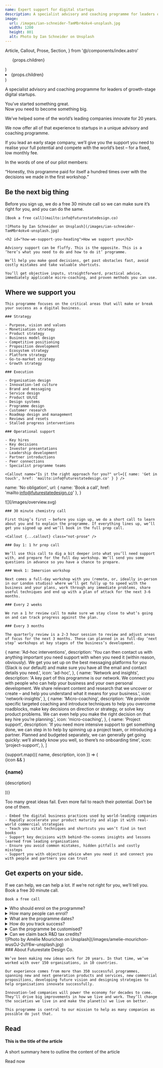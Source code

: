 ```yaml
---
name: Expert support for digital startups
description: A specialist advisory and coaching programme for leaders of growth-stage digital startups.
image:
  url: /images/ian-schneider-TamMbr4okv4-unsplash.jpg
  width: 1200
  height: 801
  alt: Photo by Ian Schneider on Unsplash
---
```


  Article,
  Callout,
  Prose,
  Section,
} from '@/components/index.astro'

  <div class="not-prose">
    <ul class="flex flex-wrap">
      {props.children}
    </ul>
  </div>
)

  <li class="after:content-['/'] after:mx-1 last-of-type:after:hidden">
    {props.children}
  </li>
)


<Article>
  <Prose>
    <p class="lead">
      A specialist advisory and coaching programme for leaders of growth-stage
      digital startups.
    </p>
    <p class="h3">
      You’ve started something great. <br /> Now you need to become something
      big.
    </p>
    <p class="h3">
      We’ve helped some of the world’s leading companies innovate for 20 years.
    </p>
    <p class="h3">
      We now offer all of that experience to startups in a unique advisory and
      coaching programme.
    </p>
    <p class="h3">
      If you lead an early stage company, we’ll give you the support you need to
      realise your full potential and compete with the world’s best – for a
      fixed, low monthly fee.
    </p>
    <p class="h3">In the words of one of our pilot members:</p>
    <p class="h3">
      “Honestly, this programme paid for itself a hundred times over with the
      decisions we made in the first workshop.”
    </p>
  </Prose>
</Article>

<Section id="be-the-next-big-thing" aria-labelledby="be-the-next-big-thing-heading" class="bg-yellow">
  <Prose>
    <h2 id="be-the-next-big-thing-heading">Be the next big thing</h2>
    <p class="h3">Before you sign up, we do a free 30 minute call so we can make sure it’s right for you, and you can do the same.</p>

    [Book a free call](mailto:info@futurestatedesign.co)

  </Prose>
</Section>

<Section id="how-we-support-you" aria-labelledby="how-we-support-you-heading">
  <Prose>
    
    ![Photo by Ian Schneider on Unsplash](/images/ian-schneider-TamMbr4okv4-unsplash.jpg)

    <h2 id="how-we-support-you-heading">How we support you</h2>

    Advisory support can be fluffy. This is the opposite. This is a ‘here’s what you need to do and how to do it’ programme.

    We’ll help you make good decisions, get past obstacles fast, avoid costly mistakes and take valuable shortcuts.

    You’ll get objective inputs, straightforward, practical advice, immediately applicable micro-coaching, and proven methods you can use.

  </Prose>
</Section>

<Section id="where-we-support-you" aria-labelledby="where-we-support-you-heading">
  <Prose>
    <h2 id="where-we-support-you-heading">Where we support you</h2>
    
    This programme focuses on the critical areas that will make or break your success as a digital business.

    ### Strategy

    - Purpose, vision and values
    - Monetisation strategy
    - Product strategy
    - Business model design
    - Competitive positioning
    - Proposition development
    - Ecosystem strategy
    - Platform strategy
    - Go-to-market strategy
    - Growth strategy

    ### Execution

    - Organisation design
    - Innovation-led culture
    - Brand and messaging
    - Service design
    - Product UX/UI
    - Design systems
    - Programme design
    - Customer research
    - Roadmap design and management
    - Reviews and resets
    - Stalled progress interventions

    ### Operational support

    - Key hires
    - Key decisions
    - Investor presentations
    - Leadership development
    - Partner introductions
    - Peer connections
    - Specialist programme teams

    <Callout name="Is it the right approach for you?" url={{ name: 'Get in touch', href: 'mailto:info@futurestatedesign.co' } } />

  </Prose>
</Section>

  name: 'No obligation',
  url: { name: 'Book a call', href: 'mailto:info@futurestatedesign.co' },
}

<Section name="Programme structure" class="bg-qux text-white">
  <Prose>
    ![](/images/overview.svg)

    ### 30 minute chemistry call

    First thing’s first – before you sign up, we do a short call to learn about you and to explain the programme. If everything lines up, we’ll get you signed up and we’ll book in the full prep call.

    <Callout {...callout} class="not-prose" />

    ### Day 1: 1 hr prep call

    We’ll use this call to dig a bit deeper into what you’ll need support with, and prepare for the full day workshop. We’ll send you some questions in advance so you have a chance to prepare.

    ### Week 1: Immersion workshop

    Next comes a full-day workshop with you (remote, or, ideally in-person in our London studios) where we’ll get fully up to speed with the business and your plans, work through any immediate problems, share useful techniques and end up with a plan of attack for the next 3-6 months.

    ### Every 2 weeks

    We run a 1 hr review call to make sure we stay close to what’s going on and can track progress against the plan.

    ### Every 3 months

    The quarterly review is a 2-3 hour session to review and adjust areas of focus for the next 3 months. These can planned in as full-day ‘next step’ workshops at key stages of the business’s development.

  </Prose>
</Section>

  {
    name: 'Ad-hoc interventions',
    description:
      'You can then contact us with anything important you need support with when you need it (within reason, obviously). We get you set up on the best messaging platforms for you (Slack is our default) and make sure you have all the email and contact details you need.',
    icon: 'ad-hoc',
  },
  {
    name: 'Network and insights',
    description:
      'A key part of this programme is our network. We connect you with people who can help your business and your own personal development. We share relevant content and research that we uncover or create – and help you understand what it means for your business.',
    icon: 'network-insights',
  },
  {
    name: 'Micro-coaching',
    description:
      'We provide specific targeted coaching and introduce techniques to help you overcome roadblocks, make key decisions on direction or strategy, or solve key product problems. We can even help you make the right decision on  that key hire you’re planning.',
    icon: 'micro-coaching',
  },
  {
    name: 'Project support',
    description:
      'If you need more intensive support to get something done, we can step in to help by spinning up a project team, or introducing a partner. Planned and budgeted separately, we can generally get going quickly: we’ll already know you well, so there’s no onboarding time',
    icon: 'project-support',
  },
]

<Section name="Support when you need it" class="bg-qux text-white">
  <div class="grid gap-10 md:grid-cols-2">
    {support.map(({ name, description, icon }) => (
      <article>
        {icon && <Icon name={icon} class="text-[100px] mb-3" />}
        <Prose class="prose-p:text-white/50">
          <h3>{name}</h3>
          <p>{description}</p>
        </Prose>
      </article>
    ))}
  </div>
</Section>

<Section name="Why sign up?">
  <Prose>
    <p class="lead">Too many great ideas fail. Even more fail to reach their potential. Don’t be one of them.</p>

    - Embed the digital business practices used by world-leading companies
    - Rapidly accelerate your product maturity and align it with real-world commercial strategies
    - Teach you vital techniques and shortcuts you won’t find in text books
    - Support key decisions with behind-the-scenes insights and lessons learned from leading organisations
    - Ensure you avoid common mistakes, hidden pitfalls and costly missteps
    - Support you with objective advice when you need it and connect you with people and partners you can trust

  </Prose>
</Section>

<Section id="get-experts-on-your-side" aria-labelledby="get-experts-on-your-side-heading" class="bg-yellow">
  <Prose>
    <h2 id="get-experts-on-your-side-heading">Get experts on your side.</h2>
    <p class="h3">If we can help, we can help a lot. If we’re not right for you, we’ll tell you. Book a free 30 minute call.</p>

    Book a free call

  </Prose>
</Section>

<Section name="Any questions?">
  <Prose>
    <details>
      <summary>Who should enrol on the programme?</summary>
      > The programme is suitable for individuals, teams and entire businesses. You paye per business and have as many people tap into the support during the 12 months. We do ask that there is a lead...
    </details>
    <details>
      <summary>How many people can enrol?</summary>
      > Culpa nulla culpa do commodo amet non. Ullamco sit nulla ut consectetur cupidatat aliquip aliquip sit. Aliqua fugiat est sunt adipisicing ea. Eiusmod velit et veniam dolore officia veniam laboris ex enim exercitation sunt ullamco velit anim. Ipsum commodo dolor officia nulla nostrud laboris culpa laboris duis minim mollit ut nostrud. Anim commodo ad ut dolore non laboris minim id aliqua.
    </details>
    <details>
      <summary>What are the programme dates?</summary>
      > Culpa nulla culpa do commodo amet non. Ullamco sit nulla ut consectetur cupidatat aliquip aliquip sit. Aliqua fugiat est sunt adipisicing ea. Eiusmod velit et veniam dolore officia veniam laboris ex enim exercitation sunt ullamco velit anim. Ipsum commodo dolor officia nulla nostrud laboris culpa laboris duis minim mollit ut nostrud. Anim commodo ad ut dolore non laboris minim id aliqua.
    </details>
    <details>
      <summary>How do you track success?</summary>
      > Culpa nulla culpa do commodo amet non. Ullamco sit nulla ut consectetur cupidatat aliquip aliquip sit. Aliqua fugiat est sunt adipisicing ea. Eiusmod velit et veniam dolore officia veniam laboris ex enim exercitation sunt ullamco velit anim. Ipsum commodo dolor officia nulla nostrud laboris culpa laboris duis minim mollit ut nostrud. Anim commodo ad ut dolore non laboris minim id aliqua.
    </details>
    <details>
      <summary>Can the programme be customised?</summary>
      > Culpa nulla culpa do commodo amet non. Ullamco sit nulla ut consectetur cupidatat aliquip aliquip sit. Aliqua fugiat est sunt adipisicing ea. Eiusmod velit et veniam dolore officia veniam laboris ex enim exercitation sunt ullamco velit anim. Ipsum commodo dolor officia nulla nostrud laboris culpa laboris duis minim mollit ut nostrud. Anim commodo ad ut dolore non laboris minim id aliqua.
    </details>
    <details>
      <summary>Can we claim back R&D tax credits?</summary>
      > Culpa nulla culpa do commodo amet non. Ullamco sit nulla ut consectetur cupidatat aliquip aliquip sit. Aliqua fugiat est sunt adipisicing ea. Eiusmod velit et veniam dolore officia veniam laboris ex enim exercitation sunt ullamco velit anim. Ipsum commodo dolor officia nulla nostrud laboris culpa laboris duis minim mollit ut nostrud. Anim commodo ad ut dolore non laboris minim id aliqua.
    </details>
  </Prose>
</Section>

<Section tag="div" padding="py-0">
  ![Photo by Amélie Mourichon on Unsplash](/images/amelie-mourichon-wusOJ-2uY6w-unsplash.jpg)
</Section>

<Section name="Who we are">
  <Prose>
    ### About Futurestate Design Co.

    We’ve been making new ideas work for 20 years. In that time, we’ve worked with over 150 organisations, in 10 countries.

    Our experience comes from more than 350 successful programmes, spanning new and next generation products and services, new commercial propositions, developing future vision and designing strategies to help organisations innovate successfully.

    Innovation-led companies will power the economy for decades to come. They’ll drive big improvements in how we live and work. They’ll change the societies we live in and make the planet(s) we live on better.

    This programme is central to our mission to help as many companies as possible do just that.

  </Prose>

## Read

#### This is the title of the article

A short summary here to outline the content of the article

Read now

</Section>
